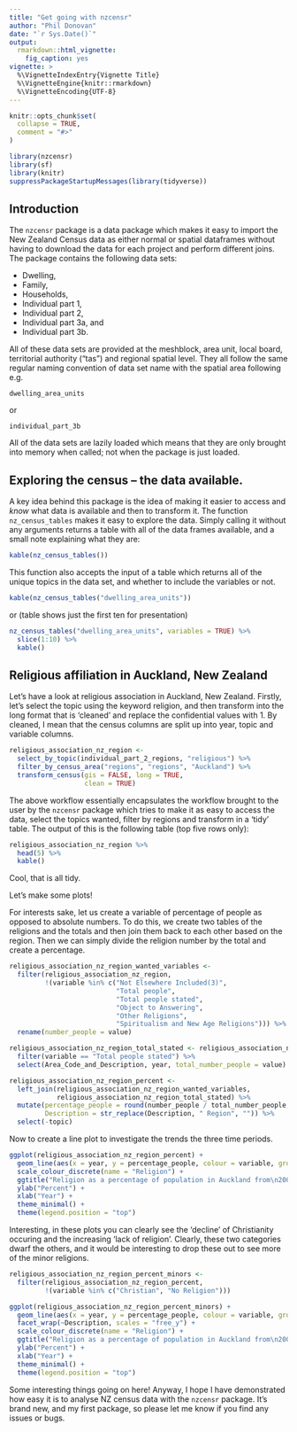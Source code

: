 ```yaml
---
title: "Get going with nzcensr"
author: "Phil Donovan"
date: "`r Sys.Date()`"
output: 
  rmarkdown::html_vignette:
    fig_caption: yes
vignette: >
  %\VignetteIndexEntry{Vignette Title}
  %\VignetteEngine{knitr::rmarkdown}
  %\VignetteEncoding{UTF-8}
---
```


```r
knitr::opts_chunk$set(
  collapse = TRUE,
  comment = "#>"
)

library(nzcensr)
library(sf)
library(knitr)
suppressPackageStartupMessages(library(tidyverse))
```

## Introduction

The `nzcensr` package is a data package which makes it easy to import the New Zealand Census data as either normal or spatial dataframes without having to download the data for each project and perform different joins.
The package contains the following data sets:

  * Dwelling,
  * Family,
  * Households,
  * Individual part 1,
  * Individual part 2,
  * Individual part 3a, and
  * Individual part 3b.
  
All of these data sets are provided at the meshblock, area unit, local board, territorial authority ("tas") and regional spatial level.
They all follow the same regular naming convention of data set name with the spatial area following e.g. 

    dwelling_area_units

or

    individual_part_3b

All of the data sets are lazily loaded which means that they are only brought into memory when called; not when the package is just loaded.

## Exploring the census -- the data available.

A key idea behind this package is the idea of making it easier to access and *know* what data is available and then to transform it.
The function `nz_census_tables` makes it easy to explore the data. Simply calling it without any arguments returns a table with all of the data frames available, and a small note explaining what they are:

```r
kable(nz_census_tables())
```

This function also accepts the input of a table which returns all of the unique topics in the data set, and whether to include the variables or not.

```r
kable(nz_census_tables("dwelling_area_units"))
```

or (table shows just the first ten for presentation)

```r
nz_census_tables("dwelling_area_units", variables = TRUE) %>% 
  slice(1:10) %>% 
  kable()
```

## Religious affiliation in Auckland, New Zealand

Let's have a look at religious association in Auckland, New Zealand.
Firstly, let's select the topic using the keyword religion, and then transform into the long format that is 'cleaned' and replace the confidential values with 1.
By cleaned, I mean that the census columns are split up into year, topic and variable columns. 

```r
religious_association_nz_region <- 
  select_by_topic(individual_part_2_regions, "religious") %>% 
  filter_by_census_area("regions", "regions", "Auckland") %>% 
  transform_census(gis = FALSE, long = TRUE, 
                   clean = TRUE)
```

The above workflow essentially encapsulates the workflow brought to the user by the `nzcensr` package which tries to make it as easy to access the data, select the topics wanted, filter by regions and transform in a 'tidy' table.
The output of this is the following table (top five rows only):

```r
religious_association_nz_region %>% 
  head(5) %>% 
  kable()
```

Cool, that is all tidy. 

Let's make some plots!

For interests sake, let us create a variable of percentage of people as opposed to absolute numbers.
To do this, we create two tables of the religions and the totals and then join them back to each other based on the region.
Then we can simply divide the religion number by the total and create a percentage.

```r
religious_association_nz_region_wanted_variables <- 
  filter(religious_association_nz_region,
         !(variable %in% c("Not Elsewhere Included(3)", 
                           "Total people",
                           "Total people stated",
                           "Object to Answering",
                           "Other Religions",
                           "Spiritualism and New Age Religions"))) %>% 
  rename(number_people = value)

religious_association_nz_region_total_stated <- religious_association_nz_region %>% 
  filter(variable == "Total people stated") %>% 
  select(Area_Code_and_Description, year, total_number_people = value)

religious_association_nz_region_percent <- 
  left_join(religious_association_nz_region_wanted_variables,
            religious_association_nz_region_total_stated) %>% 
  mutate(percentage_people = round(number_people / total_number_people, 4) * 100,
         Description = str_replace(Description, " Region", "")) %>% 
  select(-topic)
```

Now to create a line plot to investigate the trends the three time periods.

```r
ggplot(religious_association_nz_region_percent) +
  geom_line(aes(x = year, y = percentage_people, colour = variable, group = variable)) +
  scale_colour_discrete(name = "Religion") +
  ggtitle("Religion as a percentage of population in Auckland from\n2001 to 2006 to 2013") +
  ylab("Percent") +
  xlab("Year") + 
  theme_minimal() +
  theme(legend.position = "top")
```

Interesting, in these plots you can clearly see the 'decline' of Christianity occuring and the increasing 'lack of religion'. 
Clearly, these two categories dwarf the others, and it would be interesting to drop these out to see more of the minor religions.

```r
religious_association_nz_region_percent_minors <- 
  filter(religious_association_nz_region_percent,
         !(variable %in% c("Christian", "No Religion")))

ggplot(religious_association_nz_region_percent_minors) +
  geom_line(aes(x = year, y = percentage_people, colour = variable, group = variable)) +
  facet_wrap(~Description, scales = "free_y") +
  scale_colour_discrete(name = "Religion") +
  ggtitle("Religion as a percentage of population in Auckland from\n2001 to 2006 to 2013") +
  ylab("Percent") +
  xlab("Year") + 
  theme_minimal() +
  theme(legend.position = "top")
```

Some interesting things going on here!
Anyway, I hope I have demonstrated how easy it is to analyse NZ census data with the `nzcensr` package.
It's brand new, and my first package, so please let me know if you find any issues or bugs.
